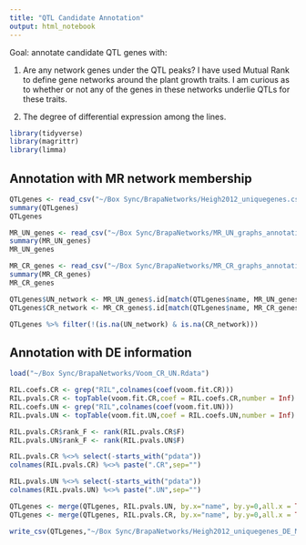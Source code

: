 ```yaml
---
title: "QTL Candidate Annotation"
output: html_notebook
---
```


Goal: annotate candidate QTL genes with:

1. Are any network genes under the QTL peaks?  I have used Mutual Rank to define gene networks around the plant growth traits.  I am curious as to whether or not any of the genes in these networks underlie QTLs for these traits.

2. The degree of differential expression among the lines.

```r
library(tidyverse)
library(magrittr)
library(limma)
```

## Annotation with MR network membership

```r
QTLgenes <- read_csv("~/Box Sync/BrapaNetworks/Heigh2012_uniquegenes.csv")[,-1]
summary(QTLgenes)
QTLgenes
```

```r
MR_UN_genes <- read_csv("~/Box Sync/BrapaNetworks/MR_UN_graphs_annotation.csv")
summary(MR_UN_genes)
MR_UN_genes
```

```r
MR_CR_genes <- read_csv("~/Box Sync/BrapaNetworks/MR_CR_graphs_annotation.csv")
summary(MR_CR_genes)
MR_CR_genes
```

```r
QTLgenes$UN_network <- MR_UN_genes$.id[match(QTLgenes$name, MR_UN_genes$name)]
QTLgenes$CR_network <- MR_CR_genes$.id[match(QTLgenes$name, MR_CR_genes$name)]
```

```r
QTLgenes %>% filter(!(is.na(UN_network) & is.na(CR_network)))
```

## Annotation with DE information

```r
load("~/Box Sync/BrapaNetworks/Voom_CR_UN.Rdata")
```

```r
RIL.coefs.CR <- grep("RIL",colnames(coef(voom.fit.CR)))
RIL.pvals.CR <- topTable(voom.fit.CR,coef = RIL.coefs.CR,number = Inf)
RIL.coefs.UN <- grep("RIL",colnames(coef(voom.fit.UN)))
RIL.pvals.UN <- topTable(voom.fit.UN,coef = RIL.coefs.UN,number = Inf)
```

```r
RIL.pvals.CR$rank_F <- rank(RIL.pvals.CR$F)
RIL.pvals.UN$rank_F <- rank(RIL.pvals.UN$F)

RIL.pvals.CR %<>% select(-starts_with("pdata")) 
colnames(RIL.pvals.CR) %<>% paste(".CR",sep="")

RIL.pvals.UN %<>% select(-starts_with("pdata"))
colnames(RIL.pvals.UN) %<>% paste(".UN",sep="")
```

```r
QTLgenes <- merge(QTLgenes, RIL.pvals.UN, by.x="name", by.y=0,all.x = TRUE, all.y = FALSE)
QTLgenes <- merge(QTLgenes, RIL.pvals.CR, by.x="name", by.y=0,all.x = TRUE, all.y = FALSE)
```

```r
write_csv(QTLgenes,"~/Box Sync/BrapaNetworks/Heigh2012_uniquegenes_DE_MR.csv")
```

